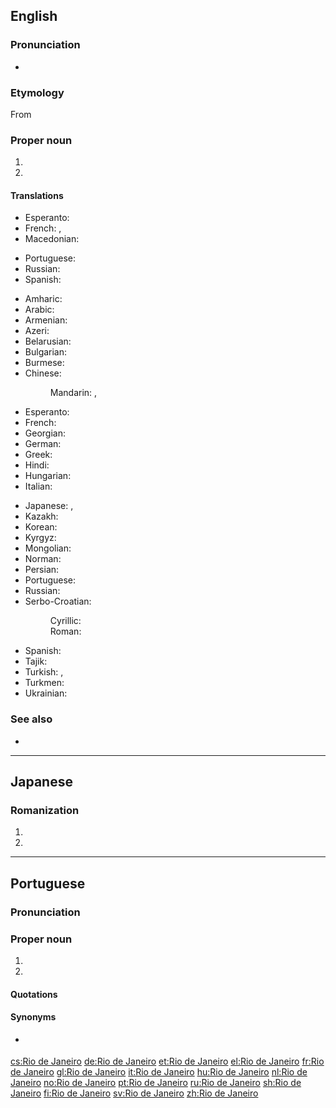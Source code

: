 ==English==
{{wikipedia}}

===Pronunciation===
* {{IPA|/ˈɹiːəʊ dɪ ʒəˈnɪəɹəʊ/|/ˈɹiːəʊ de ʒəˈneəɹəʊ/|lang=en}}

===Etymology===
From {{der|en|pt|Rio de Janeiro||River of January}}

===Proper noun===
{{en-proper noun|head=[[rio|Rio]] [[de]] [[janeiro|Janeiro]]}}

# {{place:Brazil/state|en|capital=Rio de Janeiro|region=Southeast Region}}
# {{place:Brazil/state capital|en|state=Rio de Janeiro}}

====Translations====
{{trans-top|state}}
* Esperanto: {{t|eo|Rio-de-Ĵanejrio}}
* French: {{t|fr|État de Rio de Janeiro}}, {{t+|fr|Rio de Janeiro|m}}
* Macedonian: {{t|mk|Рио де Жане́иро}}
{{trans-mid}}
* Portuguese: {{t+|pt|Rio de Janeiro|m}}
* Russian: {{t|ru|[[шт.]] [[Ри́о-де-Жане́йро]]|m|tr=št. Río-dɛ-Žanɛ́jro}}
* Spanish: {{t+|es|Río de Janeiro}}
{{trans-bottom}}

{{trans-top|municipality}}
* Amharic: {{t|am|ሪዮ ዴ ጃኔይሮ|tr=riyo de ǧaneyro|sc=Ethi}}
* Arabic: {{t|ar|رِيُّو دِي جَانِيرُو|m}}
* Armenian: {{t|hy|Ռիո դե Ժանեյրո}}
* Azeri: {{t|az|Rio-de-Janeyro}}
* Belarusian: {{t|be|Ры́а-дэ-Жанэ́йра|m}}
* Bulgarian: {{t|bg|Ри́о де Жане́йро|m|sc=Cyrl}}
* Burmese: {{t|my|ရီယို ဒီ ဂျီးနေးရိုးမြို့|sc=Mymr}}
* Chinese:
*: Mandarin: {{t+|cmn|里約熱內盧}}, {{t+|cmn|里约热内卢|tr=Lǐyuē Rènèilú}}
* Esperanto: {{t|eo|Rio-de-Ĵanejro}}
* French: {{t+|fr|Rio de Janeiro|m}}
* Georgian: {{t|ka|რიო-დე-ჟანეირო}}
* German: {{t+|de|Rio de Janeiro|n}}
* Greek: {{t+|el|Ρίο ντε Τζανέιρο}}
* Hindi: {{t|hi|रियो डि जेनेरो|sc=Deva}}
* Hungarian: {{t+|hu|Rio de Janeiro}}
* Italian: {{t+|it|Rio de Janeiro|f}}
{{trans-mid}}
* Japanese: {{t|ja|リオデジャネイロ|tr=Rio de Janeiro}}, {{qualifier|abbreviation}} {{t|ja|リオ|tr=Rio}}
* Kazakh: {{t|kk|Рио-де-Жанейро|sc=Cyrl}}
* Korean: {{t|ko|^리우데자네이루}}
* Kyrgyz: {{t|ky|Рио-де-Жанейро|sc=Cyrl}}
* Mongolian: {{t|mn|Рио-де-Жанейро|sc=Cyrl}}
* Norman: {{t|nrf|Riviéthe dé Janvyi|f}} {{qualifier|Jersey}}
* Persian: {{t|fa|ریو دو ژانیرو|tr=rio do žâniro|sc=fa-Arab}}
* Portuguese: {{t+|pt|Rio de Janeiro|m}}
* Russian: {{t+|ru|Ри́о-де-Жане́йро|m|tr=Río-dɛ-Žanɛ́jro}}
* Serbo-Croatian:
*: Cyrillic: {{t|sh|Рио де Жанеиро|m}}
*: Roman: {{t|sh|Rio de Žaneiro|m}}
* Spanish: {{t+|es|Río de Janeiro|m}}
* Tajik: {{t|tg|Рио-де-Жанейро}}
* Turkish: {{t|tr|Rio de Janeiro}}, {{t|tr|Rio}}
* Turkmen: {{t|tk|Rio-de-Žaneýro}}
* Ukrainian: {{t|uk|Ріо-де-Жане́йро|m}}
{{trans-bottom}}

===See also===
* {{pedialite}}

----

==Japanese==

===Romanization===
{{ja-romaji}}

# {{ja-romanization of|リオデジャネイロ}}
# {{ja-romanization of|リオ・デ・ジャネイロ}}

----
==Portuguese==

===Pronunciation===
{{rfp|lang=pt}}

===Proper noun===
{{pt-proper noun|m|head=[[rio|Rio]] [[de]] [[janeiro|Janeiro]]}}

# {{place:Brazil/state|pt|capital=Rio de Janeiro|region=Southeast Region}}
# {{place:Brazil/state capital|pt|state=Rio de Janeiro}}

====Quotations====
{{seeCites}}

====Synonyms====
* {{l|pt|Rio}} {{qualifier|short form}}

[[cs:Rio de Janeiro]]
[[de:Rio de Janeiro]]
[[et:Rio de Janeiro]]
[[el:Rio de Janeiro]]
[[fr:Rio de Janeiro]]
[[gl:Rio de Janeiro]]
[[it:Rio de Janeiro]]
[[hu:Rio de Janeiro]]
[[nl:Rio de Janeiro]]
[[no:Rio de Janeiro]]
[[pt:Rio de Janeiro]]
[[ru:Rio de Janeiro]]
[[sh:Rio de Janeiro]]
[[fi:Rio de Janeiro]]
[[sv:Rio de Janeiro]]
[[zh:Rio de Janeiro]]